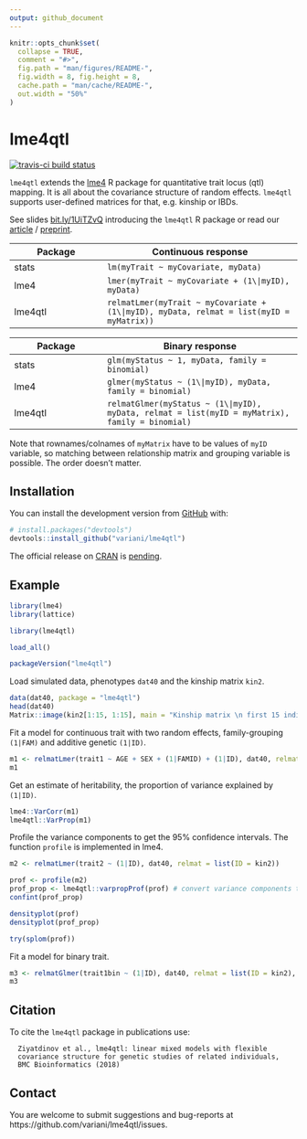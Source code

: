 ```yaml
---
output: github_document
---
```


<!-- README.md is generated from README.Rmd. Please edit that file -->

```r
knitr::opts_chunk$set(
  collapse = TRUE,
  comment = "#>",
  fig.path = "man/figures/README-",
  fig.width = 8, fig.height = 8,
  cache.path = "man/cache/README-",
  out.width = "50%"
)
```
# lme4qtl

<!-- badges: start -->
[![travis-ci build status](https://travis-ci.org/variani/lme4qtl.svg?branch=master)](https://travis-ci.org/variani/lme4qtl)
<!-- badges: end -->

`lme4qtl` extends the [lme4](https://github.com/lme4/lme4) R package for quantitative trait locus (qtl) mapping. It is all about the covariance structure of random effects. `lme4qtl` supports user-defined matrices for that,
e.g. kinship or IBDs.

See slides [bit.ly/1UiTZvQ](http://bit.ly/1UiTZvQ) introducing the `lme4qtl` R package or read our [article](http://dx.doi.org/10.1186/s12859-018-2057-x) / [preprint](http://www.biorxiv.org/content/early/2017/08/31/139816).

|  Package | Continuous response |
|----------|---------------------|
| stats   | `lm(myTrait ~ myCovariate, myData)` |
| lme4    | `lmer(myTrait ~ myCovariate + (1\|myID), myData)` |
| lme4qtl | `relmatLmer(myTrait ~ myCovariate + (1\|myID), myData, relmat = list(myID = myMatrix))` |

|  Package | Binary response |
|----------|---------------------|
| stats    | `glm(myStatus ~ 1, myData, family = binomial)` |
| lme4    | `glmer(myStatus ~ (1\|myID), myData, family = binomial)` |
| lme4qtl | `relmatGlmer(myStatus ~ (1\|myID), myData, relmat = list(myID = myMatrix), family = binomial)` |

Note that rownames/colnames of `myMatrix` have to be values of `myID` variable, so matching between relationship matrix and grouping variable is possible. The order doesn't matter.

## Installation

You can install the development version from [GitHub](https://github.com/variani/lme4qtl) with:  

``` r
# install.packages("devtools")
devtools::install_github("variani/lme4qtl")
```

The official release on [CRAN](https://CRAN.R-project.org) is [pending](https://github.com/variani/lme4qtl/issues/9).

## Example

```r
library(lme4)
library(lattice)
```

```r
library(lme4qtl)
```

```r
load_all()
```

```r
packageVersion("lme4qtl")
```

Load simulated data, phenotypes `dat40` and the kinship matrix `kin2`.

```r
data(dat40, package = "lme4qtl")
head(dat40)
Matrix::image(kin2[1:15, 1:15], main = "Kinship matrix \n first 15 individuals")
```

Fit a model for continuous trait with two random effects, 
family-grouping `(1|FAM)` and additive genetic `(1|ID)`.

```r
m1 <- relmatLmer(trait1 ~ AGE + SEX + (1|FAMID) + (1|ID), dat40, relmat = list(ID = kin2))
m1
```

Get an estimate of heritability, the proportion of variance explained by `(1|ID)`.

```r
lme4::VarCorr(m1)
lme4qtl::VarProp(m1)
```

Profile the variance components to get the 95% confidence intervals.
The function `profile` is implemented in lme4.

```r
m2 <- relmatLmer(trait2 ~ (1|ID), dat40, relmat = list(ID = kin2)) 

prof <- profile(m2)
prof_prop <- lme4qtl::varpropProf(prof) # convert variance components to proportions
confint(prof_prop)
```

```r
densityplot(prof)
densityplot(prof_prop)

try(splom(prof)) 
```

Fit a model for binary trait.

```r
m3 <- relmatGlmer(trait1bin ~ (1|ID), dat40, relmat = list(ID = kin2), family = binomial)
m3
```

## Citation

To cite the `lme4qtl` package in publications use:

```
  Ziyatdinov et al., lme4qtl: linear mixed models with flexible
  covariance structure for genetic studies of related individuals, 
  BMC Bioinformatics (2018)
```


## Contact

You are welcome to submit suggestions and bug-reports at https://github.com/variani/lme4qtl/issues.

